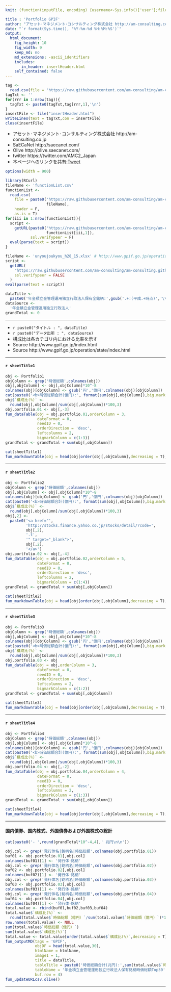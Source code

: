 ```yaml
---
knit: (function(inputFile, encoding) {username<-Sys.info()['user'];fileName<-'defaultPath.csv';pathToFile <-paste0('C:/Users/', username,'/Desktop/pathToCSV/');setwd(pathToFile);buf0<-read.csv(fileName,header = F,skip = 0,stringsAsFactor = F,check.names = F,fileEncoding = 'utf-8');htmlName<-'PortfolioGPIF';rmarkdown::render(inputFile, encoding = encoding, output_file = paste0('C:/Users/',username,buf0[4,1],'am-consulting.co.jp-',htmlName,'.html')) })

title : 'Portfolio GPIF'
author: "アセット･マネジメント･コンサルティング株式会社 http://am-consulting.co.jp"
date: "`r format(Sys.time(), '%Y-%m-%d %H:%M:%S')`"
output: 
  html_document:
    fig_height: 10
    fig_width: 9
    keep_md: no
    md_extensions: -ascii_identifiers 
    includes:
       in_header: insertHeader.html
    self_contained: false
---
```


```r
tag <-
  read.csv(file = 'https://raw.githubusercontent.com/am-consulting/am-consulting.github.io/master/components/insertHeader.csv',header = F,fileEncoding = 'UTF8')
tagTxt <- ''
for(rrr in 1:nrow(tag)){
  tagTxt <- paste0(tagTxt,tag[rrr,1],'\n')
}
insertFile <- file("insertHeader.html")
writeLines(text = tagTxt,con = insertFile)
close(insertFile)
```

- アセット･マネジメント･コンサルティング株式会社 http://am-consulting.co.jp
- SaECaNet http://saecanet.com/
- Olive http://olive.saecanet.com/
- twitter https://twitter.com/AMC2_Japan
- 本ページへのリンクを共有:<a href="https://twitter.com/share" class="twitter-share-button" data-via="AMC2_Japan" data-size="large">Tweet</a> <script>!function(d,s,id){var js,fjs=d.getElementsByTagName(s)[0],p=/^http:/.test(d.location)?'http':'https';if(!d.getElementById(id)){js=d.createElement(s);js.id=id;js.src=p+'://platform.twitter.com/widgets.js';fjs.parentNode.insertBefore(js,fjs);}}(document, 'script', 'twitter-wjs');</script>

```r
options(width = 900)
```

```r
library(RCurl)
fileName <- 'functionList.csv'
functionList <-
  read.csv(
    file = paste0('https://raw.githubusercontent.com/am-consulting/am-consulting.github.io/master/csv/',
                  fileName),
    header = F,
    as.is = T)
for(iii in 1:nrow(functionList)){
  script <- 
    getURL(paste0("https://raw.githubusercontent.com/am-consulting/am-consulting.github.io/master/", 
                  functionList[iii,1]),
           ssl.verifypeer = F)
  eval(parse(text = script))
}
```

```r
fileName <- 'unyoujoukyou_h28_15.xlsx' # http://www.gpif.go.jp/operation/state/index.html
script <-
  getURL(
    "https://raw.githubusercontent.com/am-consulting/am-consulting.github.io/master/importPortfolioGPIF.r",
    ssl.verifypeer = FALSE
  )
eval(parse(text = script))
```

```r
dataTitle <- 
  paste0('年金積立金管理運用独立行政法人保有全銘柄:',gsub('.+:(平成.+時点)','\\1',sheetTitle1))
dataSource <- 
  '年金積立金管理運用独立行政法人'
grandTotal <- 0
```

***

- `r paste0("タイトル : ", dataTitle)`
- `r paste0("データ出所 : ", dataSource)`
- 構成比は各カテゴリ内における比率を示す
- Source http://www.gpif.go.jp/index.html
- Source http://www.gpif.go.jp/operation/state/index.html

***

#### `r sheetTitle1`

```r
obj <- Portfolio1
objColumn <- grep('時価総額',colnames(obj))
obj[,objColumn] <- obj[,objColumn]*10^-8
colnames(obj)[objColumn] <- gsub('円','億円',colnames(obj)[objColumn])
cat(paste0('<b>時価総額合計(億円):', format(sum(obj[,objColumn]),big.mark = ',') ,'</b><br>'))
obj$`構成比(%)` <- 
  round(obj[,objColumn]/sum(obj[,objColumn])*100,3)
obj.portfolio.01 <- obj[,-3]
fun_dataTable(obj = obj.portfolio.01,orderColumn = 3,
              dateFormat = 0,
              needID = 0,
              orderDirection = 'desc',
              leftcolumns = 2,
              bigmarkColumn = c(1:3))
grandTotal <- grandTotal + sum(obj[,objColumn])
```

```r
cat(sheetTitle1)
fun_markdownTable(obj = head(obj[order(obj[,objColumn],decreasing = T),][,-3],5))
```

***
#### `r sheetTitle2`

```r
obj <- Portfolio2
objColumn <- grep('時価総額',colnames(obj))
obj[,objColumn] <- obj[,objColumn]*10^-8
colnames(obj)[objColumn] <- gsub('円','億円',colnames(obj)[objColumn])
cat(paste0('<b>時価総額合計(億円):', format(sum(obj[,objColumn]),big.mark = ',') ,'</b><br>'))
obj$`構成比(%)` <- 
  round(obj[,objColumn]/sum(obj[,objColumn])*100,3)
obj[,2] <-
  paste0('<a href="',
         'http://stocks.finance.yahoo.co.jp/stocks/detail/?code=',
         obj[,2],
         '.t',
         '" target="_blank">',
         obj[,2],
         '</a>')
obj.portfolio.02 <- obj[,-4]
fun_dataTable(obj = obj.portfolio.02,orderColumn = 5,
              dateFormat = 0,
              needID = 0,
              orderDirection = 'desc',
              leftcolumns = 2,
              bigmarkColumn = c(1:4))
grandTotal <- grandTotal + sum(obj[,objColumn])
```

```r
cat(sheetTitle2)
fun_markdownTable(obj = head(obj[order(obj[,objColumn],decreasing = T),][,-4],5))
```

***
#### `r sheetTitle3`

```r
obj <- Portfolio3
objColumn <- grep('時価総額',colnames(obj))
obj[,objColumn] <- obj[,objColumn]*10^-8
colnames(obj)[objColumn] <- gsub('円','億円',colnames(obj)[objColumn])
cat(paste0('<b>時価総額合計(億円):', format(sum(obj[,objColumn]),big.mark = ',') ,'</b><br>'))
obj$`構成比(%)` <- 
  round(obj[,objColumn]/sum(obj[,objColumn])*100,3)
obj.portfolio.03 <- obj
fun_dataTable(obj = obj,orderColumn = 3,
              dateFormat = 0,
              needID = 0,
              orderDirection = 'desc',
              leftcolumns = 2,
              bigmarkColumn = c(1:2))
grandTotal <- grandTotal + sum(obj[,objColumn])
```

```r
cat(sheetTitle3)
fun_markdownTable(obj = head(obj[order(obj[,objColumn],decreasing = T),],5))
```

***
#### `r sheetTitle4`

```r
obj <- Portfolio4
objColumn <- grep('時価総額',colnames(obj))
obj[,objColumn] <- obj[,objColumn]*10^-8
colnames(obj)[objColumn] <- gsub('円','億円',colnames(obj)[objColumn])
cat(paste0('<b>時価総額合計(億円):', format(sum(obj[,objColumn]),big.mark = ',') ,'</b><br>'))
obj$`構成比(%)` <- 
  round(obj[,objColumn]/sum(obj[,objColumn])*100,3)
obj.portfolio.04 <- obj[,-2]
fun_dataTable(obj = obj.portfolio.04,orderColumn = 4,
              dateFormat = 0,
              needID = 0,
              orderDirection = 'desc',
              leftcolumns = 2,
              bigmarkColumn = c(1:3))
grandTotal <- grandTotal + sum(obj[,objColumn])
```

```r
cat(sheetTitle4)
fun_markdownTable(obj = head(obj[order(obj[,objColumn],decreasing = T),][,-2],5))
```

***
#### 国内債券、国内株式、外国債券および外国株式の総計

```r
cat(paste0('- ',round(grandTotal*10^-4,4),' 兆円\n\n'))
```

```r
obj.col <- grep('発行体名|銘柄名|時価総額',colnames(obj.portfolio.01))
buf01 <- obj.portfolio.01[,obj.col]
colnames(buf01)[1] <- '発行体･銘柄'
obj.col <- grep('発行体名|銘柄名|時価総額',colnames(obj.portfolio.02))
buf02 <- obj.portfolio.02[,obj.col]
colnames(buf02)[1] <- '発行体･銘柄'
obj.col <- grep('発行体名|銘柄名|時価総額',colnames(obj.portfolio.03))
buf03 <- obj.portfolio.03[,obj.col]
colnames(buf03)[1] <- '発行体･銘柄'
obj.col <- grep('発行体名|銘柄名|時価総額',colnames(obj.portfolio.04))
buf04 <- obj.portfolio.04[,obj.col]
colnames(buf04)[1] <- '発行体･銘柄'
total.value <- rbind(buf01,buf02,buf03,buf04)
total.value$`構成比(%)` <- 
  round(total.value$`時価総額（億円）`/sum(total.value$`時価総額（億円）`)*100,3)
row.names(total.value) <- NULL
sum(total.value$`時価総額（億円）`)
sum(total.value$`構成比(%)`)
total.value <- total.value[order(total.value$`構成比(%)`,decreasing = T),]
fun_outputMD(tags = 'GPIF',
             objDF = head(total.value,30),
             htmlName = htmlName,
             image1 = 1,
             title = dataTitle,
             tableTitle = paste0('時価総額合計(兆円):',sum(total.value$`時価総額（億円）`)*10^-4),
             tableName = '年金積立金管理運用独立行政法人保有銘柄時価総額Top30',
             buf.row = 4)
fun_updateURLcsv.olive()
```

***
<script>MakeNegative();</script>
<script>
  (function(i,s,o,g,r,a,m){i['GoogleAnalyticsObject']=r;i[r]=i[r]||function(){
  (i[r].q=i[r].q||[]).push(arguments)},i[r].l=1*new Date();a=s.createElement(o),
  m=s.getElementsByTagName(o)[0];a.async=1;a.src=g;m.parentNode.insertBefore(a,m)
  })(window,document,'script','https://www.google-analytics.com/analytics.js','ga');

  ga('create', 'UA-3077339-5', 'auto');
  ga('send', 'pageview');

</script>
